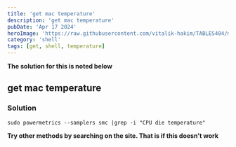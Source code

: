 ---
title: 'get mac temperature'
description: 'get mac temperature'
pubDate: 'Apr 17 2024'
heroImage: 'https://raw.githubusercontent.com/vitalik-hakim/TABLES404/main/error_b/SHELL.jpg'
category: 'shell'
tags: [get, shell, temperature]
---

**The solution for this is noted below**

## get mac temperature

### Solution

```shell
sudo powermetrics --samplers smc |grep -i "CPU die temperature"
```
**Try other methods by searching on the site. That is if this doesn't work**
